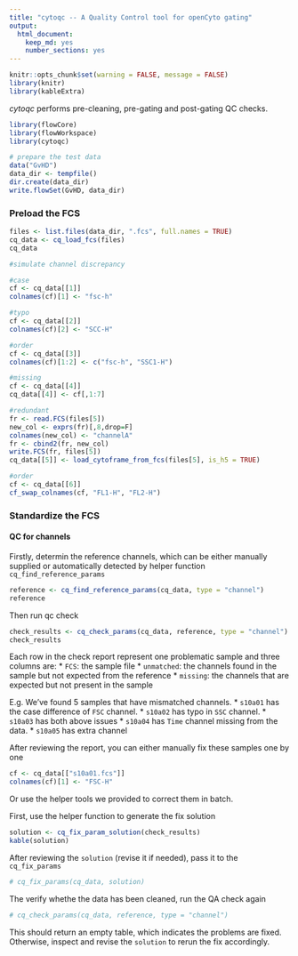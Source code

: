 ```yaml
---
title: "cytoqc -- A Quality Control tool for openCyto gating"
output:
  html_document: 
    keep_md: yes
    number_sections: yes
---
```


```r
knitr::opts_chunk$set(warning = FALSE, message = FALSE)
library(knitr)
library(kableExtra)
```

*cytoqc* performs pre-cleaning, pre-gating and post-gating QC checks.
```r
library(flowCore)
library(flowWorkspace)
library(cytoqc)
```

```r
# prepare the test data
data("GvHD")
data_dir <- tempfile()
dir.create(data_dir)
write.flowSet(GvHD, data_dir)
```

### Preload the FCS

```r
files <- list.files(data_dir, ".fcs", full.names = TRUE)
cq_data <- cq_load_fcs(files)
cq_data
```

```r
#simulate channel discrepancy

#case
cf <- cq_data[[1]]
colnames(cf)[1] <- "fsc-h"

#typo
cf <- cq_data[[2]]
colnames(cf)[2] <- "SCC-H"

#order
cf <- cq_data[[3]]
colnames(cf)[1:2] <- c("fsc-h", "SSC1-H")

#missing
cf <- cq_data[[4]]
cq_data[[4]] <- cf[,1:7]

#redundant
fr <- read.FCS(files[5])
new_col <- exprs(fr)[,8,drop=F]
colnames(new_col) <- "channelA"
fr <- cbind2(fr, new_col)
write.FCS(fr, files[5])
cq_data[[5]] <- load_cytoframe_from_fcs(files[5], is_h5 = TRUE)

#order
cf <- cq_data[[6]]
cf_swap_colnames(cf, "FL1-H", "FL2-H")

```
### Standardize the FCS

#### QC for channels

Firstly, determin the reference channels, which can be either manually supplied or automatically detected by helper function `cq_find_reference_params`

```r
reference <- cq_find_reference_params(cq_data, type = "channel")
reference
```

Then run qc check
```r
check_results <- cq_check_params(cq_data, reference, type = "channel")
check_results
```

Each row in the check report represent one problematic sample and three columns are:
* `FCS`: the sample file
* `unmatched`: the channels found in the sample but not expected from the reference
* `missing`: the channels that are expected but not present in the sample

E.g. We've found 5 samples that have mismatched channels. 
* `s10a01` has the case difference of `FSC` channel.
* `s10a02` has typo in `SSC` channel.
* `s10a03` has both above issues
* `s10a04` has `Time` channel missing from the data.
* `s10a05` has extra channel

After reviewing the report, you can either manually fix these samples one by one
```r
cf <- cq_data[["s10a01.fcs"]]
colnames(cf)[1] <- "FSC-H"
```
Or use the helper tools we provided to correct them in batch. 

First, use the helper function to generate the fix solution 
```r
solution <- cq_fix_param_solution(check_results) 
kable(solution)
```

After reviewing the `solution` (revise it if needed), pass it to the `cq_fix_params`
```r
# cq_fix_params(cq_data, solution)
```

The verify whethe the data has been cleaned, run the QA check again
```r
# cq_check_params(cq_data, reference, type = "channel")
```

This should return an empty table, which indicates the problems are fixed. Otherwise, inspect and revise the `solution` to rerun the fix accordingly.


